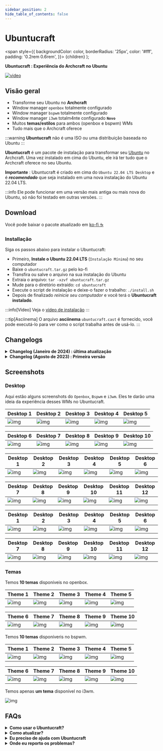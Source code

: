 ```yaml
---
sidebar_position: 2
hide_table_of_contents: false
---
```


# Ubuntucraft

<!-- Theme ---------------------------------------- -->
<!-- Tabs -->

<!-- Badges -->
  <span
    style={{
      backgroundColor: color,
      borderRadius: '25px',
      color: '#fff',
      padding: '0.2rem 0.6rem',
    }}>
    {children}
  </span>
);

<!-- Adicione suas coisas a partir daqui -------------------- -->

**Ubuntucraft : Experiência do Archcraft no Ubuntu**

[![video](https://raw.githubusercontent.com/archcraft-os/misc-files/main/archcraftify/ubuntucraft/main.gif)](https://youtu.be/nTnqDM8qNTk)

## Visão geral

- Transforme seu Ubuntu no **Archcraft**
- Window manager `openbox` totalmente configurado
- Window manager `bspwm` totalmente configurado
- Window manager `i3wm` totalm4nte configurado **`Novo`**
- Muitos **temas/estilos** para ambos (openbox e bspwm) WMs
- Tudo mais que o Archcraft oferece

:::warning
**Ubuntucraft** não é uma ISO ou uma distribuição baseada no Ubuntu
:::

**Ubuntucraft** é um pacote de instalação para transformar seu [Ubuntu](https://ubuntu.com/) no Archcraft. Uma vez instalado em cima do Ubuntu, ele irá ter tudo que o Archcraft oferece no seu Ubuntu.

**Importante** : Ubuntucraft é criado em cima do `Ubuntu 22.04 LTS Desktop` e é ***recomendado*** que seja instalado em uma nova instalação do Ubuntu 22.04 LTS.

:::info
Ele pode funcionar em uma versão mais antiga ou mais nova do Ubuntu, só não foi testado em outras versões.
:::

<!-- Download ------------------------------------- -->

## Download

Você pode baixar o pacote atualizado em <Highlight color="#50545b"><a href="https://ko-fi.com/s/1d8e3409a8" target="_blank">ko-fi ☕</a></Highlight>

### Installação

Siga os passos abaixo para instalar o Ubuntucraft:

- Primeiro, **Instale o Ubuntu 22.04 LTS** (`Instalação Mínima`) no seu computador
- Baixe o `ubuntucraft.tar.gz` pelo ko-fi
- Transfira ou salve o arquivo na sua instalação do Ubuntu
- Extraia o arquivo: `tar -xzvf ubuntucraft.tar.gz`
- Mude para o diretório extraído: `cd ubuntucraft`
- Execute o script de instalação e deixe-o fazer o trabalho: `./install.sh`
- Depois de finalizado _reinicie seu computador_ e você terá o **Ubuntucraft instalado**.

:::info[Video]
Veja o [vídeo de instalação](https://youtu.be/nTnqDM8qNTk)
:::

:::tip[Asciinema]
O arquivo **asciinema** `ubuntucraft.cast` é fornecido, você pode executá-lo para ver como o script trabalha antes de usá-lo.
:::

<!-- Changelogs ----------------------------------- -->

## Changelogs

<details>
<summary><b>Changelog (Janeiro de 2024) : última atualização</b></summary>

**Data** : `14 de janeiro de 2024`

- Adicionado o window manager `i3wm`
- Configuração do alacritty migrada para `toml`
- Scripts relacionados ao alacritty atualizados
- Corrigido alguns pipemenus para o `openbox`
- Adicionado uma configuração melhor para multi-monitor no `bspwm`
- `python2` não é mais uma dependência
- Correção de bugs, etc

</details>

<details>
<summary><b>Changelog (Agosto de 2023) : Primeira versão</b></summary>

**Data** : `29 de agosto de 2023`

- Ubuntucraft lançado

</details>

<!-- Screenshots ---------------------------------- -->

## Screenshots

### Desktop

Aqui estão alguns screenshots do `Openbox`, `Bspwm` e `i3wm`. Eles te darão uma ideia da experiência desses WMs no Ubuntucraft.

<Tabs>

<TabItem value="wm_1" label="Openbox" default>

|Desktop 1|Desktop 2|Desktop 3|Desktop 4|Desktop 5|
|---|---|---|---|---|
|![img](https://raw.githubusercontent.com/archcraft-os/misc-files/main/archcraftify/ubuntucraft/openbox/desktop/desktop_1.png)|![img](https://raw.githubusercontent.com/archcraft-os/misc-files/main/archcraftify/ubuntucraft/openbox/desktop/desktop_2.png)|![img](https://raw.githubusercontent.com/archcraft-os/misc-files/main/archcraftify/ubuntucraft/openbox/desktop/desktop_3.png)|![img](https://raw.githubusercontent.com/archcraft-os/misc-files/main/archcraftify/ubuntucraft/openbox/desktop/desktop_4.png)|![img](https://raw.githubusercontent.com/archcraft-os/misc-files/main/archcraftify/ubuntucraft/openbox/desktop/desktop_5.png)|

|Desktop 6|Desktop 7|Desktop 8|Desktop 9|Desktop 10|
|---|---|---|---|---|
|![img](https://raw.githubusercontent.com/archcraft-os/misc-files/main/archcraftify/ubuntucraft/openbox/desktop/desktop_6.png)|![img](https://raw.githubusercontent.com/archcraft-os/misc-files/main/archcraftify/ubuntucraft/openbox/desktop/desktop_7.png)|![img](https://raw.githubusercontent.com/archcraft-os/misc-files/main/archcraftify/ubuntucraft/openbox/desktop/desktop_8.png)|![img](https://raw.githubusercontent.com/archcraft-os/misc-files/main/archcraftify/ubuntucraft/openbox/desktop/desktop_9.png)|![img](https://raw.githubusercontent.com/archcraft-os/misc-files/main/archcraftify/ubuntucraft/openbox/desktop/desktop_10.png)|
</TabItem>

<TabItem value="wm_2" label="Bspwm" default>

|Desktop 1|Desktop 2|Desktop 3|Desktop 4|Desktop 5|Desktop 6|
|---|---|---|---|---|---|
|![img](https://raw.githubusercontent.com/archcraft-os/misc-files/main/archcraftify/ubuntucraft/bspwm/desktop/desktop_1.png)|![img](https://raw.githubusercontent.com/archcraft-os/misc-files/main/archcraftify/ubuntucraft/bspwm/desktop/desktop_2.png)|![img](https://raw.githubusercontent.com/archcraft-os/misc-files/main/archcraftify/ubuntucraft/bspwm/desktop/desktop_3.png)|![img](https://raw.githubusercontent.com/archcraft-os/misc-files/main/archcraftify/ubuntucraft/bspwm/desktop/desktop_4.png)|![img](https://raw.githubusercontent.com/archcraft-os/misc-files/main/archcraftify/ubuntucraft/bspwm/desktop/desktop_5.png)|![img](https://raw.githubusercontent.com/archcraft-os/misc-files/main/archcraftify/ubuntucraft/bspwm/desktop/desktop_6.png)|

|Desktop 7|Desktop 8|Desktop 9|Desktop 10|Desktop 11|Desktop 12|
|---|---|---|---|---|---|
|![img](https://raw.githubusercontent.com/archcraft-os/misc-files/main/archcraftify/ubuntucraft/bspwm/desktop/desktop_7.png)|![img](https://raw.githubusercontent.com/archcraft-os/misc-files/main/archcraftify/ubuntucraft/bspwm/desktop/desktop_8.png)|![img](https://raw.githubusercontent.com/archcraft-os/misc-files/main/archcraftify/ubuntucraft/bspwm/desktop/desktop_9.png)|![img](https://raw.githubusercontent.com/archcraft-os/misc-files/main/archcraftify/ubuntucraft/bspwm/desktop/desktop_10.png)|![img](https://raw.githubusercontent.com/archcraft-os/misc-files/main/archcraftify/ubuntucraft/bspwm/desktop/desktop_11.png)|![img](https://raw.githubusercontent.com/archcraft-os/misc-files/main/archcraftify/ubuntucraft/bspwm/desktop/desktop_12.png)|

</TabItem>

<TabItem value="wm_3" label="i3wm" default>

|Desktop 1|Desktop 2|Desktop 3|Desktop 4|Desktop 5|Desktop 6|
|---|---|---|---|---|---|
|![img](https://raw.githubusercontent.com/archcraft-os/misc-files/main/archcraftify/ubuntucraft/i3wm/desktop/desktop_1.png)|![img](https://raw.githubusercontent.com/archcraft-os/misc-files/main/archcraftify/ubuntucraft/i3wm/desktop/desktop_2.png)|![img](https://raw.githubusercontent.com/archcraft-os/misc-files/main/archcraftify/ubuntucraft/i3wm/desktop/desktop_3.png)|![img](https://raw.githubusercontent.com/archcraft-os/misc-files/main/archcraftify/ubuntucraft/i3wm/desktop/desktop_4.png)|![img](https://raw.githubusercontent.com/archcraft-os/misc-files/main/archcraftify/ubuntucraft/i3wm/desktop/desktop_5.png)|![img](https://raw.githubusercontent.com/archcraft-os/misc-files/main/archcraftify/ubuntucraft/i3wm/desktop/desktop_6.png)|

|Desktop 7|Desktop 8|Desktop 9|Desktop 10|Desktop 11|Desktop 12|
|---|---|---|---|---|---|
|![img](https://raw.githubusercontent.com/archcraft-os/misc-files/main/archcraftify/ubuntucraft/i3wm/desktop/desktop_7.png)|![img](https://raw.githubusercontent.com/archcraft-os/misc-files/main/archcraftify/ubuntucraft/i3wm/desktop/desktop_8.png)|![img](https://raw.githubusercontent.com/archcraft-os/misc-files/main/archcraftify/ubuntucraft/i3wm/desktop/desktop_9.png)|![img](https://raw.githubusercontent.com/archcraft-os/misc-files/main/archcraftify/ubuntucraft/i3wm/desktop/desktop_10.png)|![img](https://raw.githubusercontent.com/archcraft-os/misc-files/main/archcraftify/ubuntucraft/i3wm/desktop/desktop_11.png)|![img](https://raw.githubusercontent.com/archcraft-os/misc-files/main/archcraftify/ubuntucraft/i3wm/desktop/desktop_12.png)|

</TabItem>

</Tabs>

### Temas

<Tabs>

<TabItem value="wm_1" label="Openbox" default>

Temos **10 temas** disponíveis no openbox.

|Theme 1|Theme 2|Theme 3|Theme 4|Theme 5|
|---|---|---|---|---|
|![img](https://raw.githubusercontent.com/archcraft-os/misc-files/main/archcraftify/ubuntucraft/openbox/themes/theme_1.png)|![img](https://raw.githubusercontent.com/archcraft-os/misc-files/main/archcraftify/ubuntucraft/openbox/themes/theme_2.png)|![img](https://raw.githubusercontent.com/archcraft-os/misc-files/main/archcraftify/ubuntucraft/openbox/themes/theme_3.png)|![img](https://raw.githubusercontent.com/archcraft-os/misc-files/main/archcraftify/ubuntucraft/openbox/themes/theme_4.png)|![img](https://raw.githubusercontent.com/archcraft-os/misc-files/main/archcraftify/ubuntucraft/openbox/themes/theme_5.png)|

|Theme 6|Theme 7|Theme 8|Theme 9|Theme 10|
|---|---|---|---|---|
|![img](https://raw.githubusercontent.com/archcraft-os/misc-files/main/archcraftify/ubuntucraft/openbox/themes/theme_6.png)|![img](https://raw.githubusercontent.com/archcraft-os/misc-files/main/archcraftify/ubuntucraft/openbox/themes/theme_7.png)|![img](https://raw.githubusercontent.com/archcraft-os/misc-files/main/archcraftify/ubuntucraft/openbox/themes/theme_8.png)|![img](https://raw.githubusercontent.com/archcraft-os/misc-files/main/archcraftify/ubuntucraft/openbox/themes/theme_9.png)|![img](https://raw.githubusercontent.com/archcraft-os/misc-files/main/archcraftify/ubuntucraft/openbox/themes/theme_10.png)|

</TabItem>

<TabItem value="wm_2" label="Bspwm" default>

Temos **10 temas** disponíveris no bspwm.

|Theme 1|Theme 2|Theme 3|Theme 4|Theme 5|
|---|---|---|---|---|
|![img](https://raw.githubusercontent.com/archcraft-os/misc-files/main/archcraftify/ubuntucraft/bspwm/themes/theme_1.png)|![img](https://raw.githubusercontent.com/archcraft-os/misc-files/main/archcraftify/ubuntucraft/bspwm/themes/theme_2.png)|![img](https://raw.githubusercontent.com/archcraft-os/misc-files/main/archcraftify/ubuntucraft/bspwm/themes/theme_3.png)|![img](https://raw.githubusercontent.com/archcraft-os/misc-files/main/archcraftify/ubuntucraft/bspwm/themes/theme_4.png)|![img](https://raw.githubusercontent.com/archcraft-os/misc-files/main/archcraftify/ubuntucraft/bspwm/themes/theme_5.png)|

|Theme 6|Theme 7|Theme 8|Theme 9|Theme 10|
|---|---|---|---|---|
|![img](https://raw.githubusercontent.com/archcraft-os/misc-files/main/archcraftify/ubuntucraft/bspwm/themes/theme_6.png)|![img](https://raw.githubusercontent.com/archcraft-os/misc-files/main/archcraftify/ubuntucraft/bspwm/themes/theme_7.png)|![img](https://raw.githubusercontent.com/archcraft-os/misc-files/main/archcraftify/ubuntucraft/bspwm/themes/theme_8.png)|![img](https://raw.githubusercontent.com/archcraft-os/misc-files/main/archcraftify/ubuntucraft/bspwm/themes/theme_9.png)|![img](https://raw.githubusercontent.com/archcraft-os/misc-files/main/archcraftify/ubuntucraft/bspwm/themes/theme_10.png)|

</TabItem>

<TabItem value="wm_3" label="i3wm" default>

Temos apenas **um tema** disponível no i3wm.

![img](https://raw.githubusercontent.com/archcraft-os/misc-files/main/archcraftify/ubuntucraft/i3wm/desktop/desktop_1.png)

</TabItem>
</Tabs>

<!-- FAQs ----------------------------------------- -->

## FAQs

<details>
<summary><b>Como usar o Ubuntucraft?</b></summary>

Para qualquer ajuda com Configurações e Atalhos de Teclado, Visite a págia do window manager respectivo.

**Openbox :** [`Aqui`](/docs/window-managers/stacking-wm/openbox) <br/>
**Bspwm :** [`Aqui`](/docs/window-managers/tiling-wm/bspwm) <br/>
**i3wm :** [`Aqui`](/docs/window-managers/tiling-wm/i3wm)

</details>

<details>
<summary><b>Como atualizar?</b></summary>

Siga os passos abaixo para atualizar (ou baixar novamente os arquivos):
- Faça login na sua conta do Ko-fi
- Vá até o seu `Histórico de Pagamentos Ko-fi`
- Selecione as compras que você fez
- Clique em `Ver Detalhes`
- Depois clique em `Ver conteúdo` para baixar os arquivos atualizados.

</details>

<details>
<summary><b>Eu preciso de ajuda com Ubuntucraft</b></summary>

Os melhores lugares para conseguir ajuda rápida são **Comunidades Archcraft**. Então junte-se à elas e peça por ajuda. Os links estão no rodapé dessa wiki.

Caso você tenha algum problema com isso, mande-me um e-mail **adi1090x@gmail.com** e sinta-se à vontade para pedir ajuda.

</details>

<details>
<summary><b>Onde eu reporto os problemas?</b></summary>

Caso você encontre algun bug e queira reportá-lo, abra uma issue no [Github](https://github.com/archcraft-os/ubuntucraft/issues)

</details>
